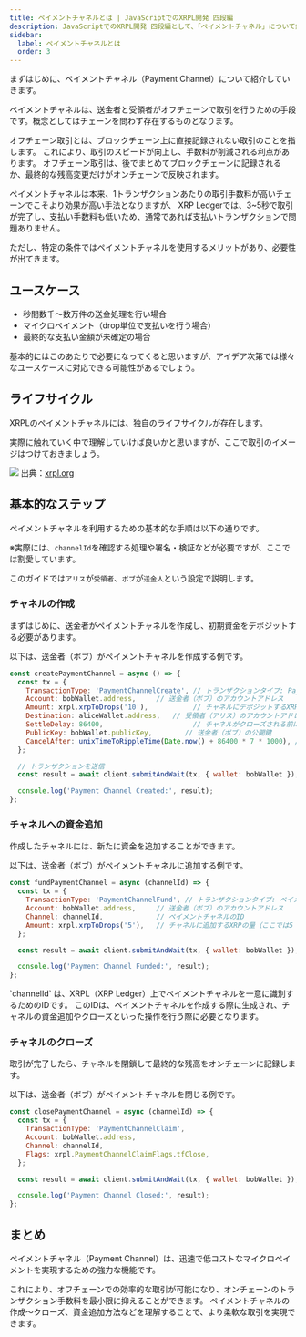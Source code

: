 ```yaml
---
title: ペイメントチャネルとは | JavaScriptでのXRPL開発 四段編
description: JavaScriptでのXRPL開発 四段編として、「ペイメントチャネル」について解説しているページです。
sidebar:
  label: ペイメントチャネルとは
  order: 3
---
```



まずはじめに、ペイメントチャネル（Payment Channel）について紹介していきます。

ペイメントチャネルは、送金者と受領者がオフチェーンで取引を行うための手段です。概念としてはチェーンを問わず存在するものとなります。

<Aside title="オフチェーン取引">
オフチェーン取引とは、ブロックチェーン上に直接記録されない取引のことを指します。
これにより、取引のスピードが向上し、手数料が削減される利点があります。
オフチェーン取引は、後でまとめてブロックチェーンに記録されるか、最終的な残高変更だけがオンチェーンで反映されます。
</Aside>

ペイメントチャネルは本来、1トランザクションあたりの取引手数料が高いチェーンでこそより効果が高い手法となりますが、
XRP Ledgerでは、3~5秒で取引が完了し、支払い手数料も低いため、通常であれば支払いトランザクションで問題ありません。

ただし、特定の条件ではペイメントチャネルを使用するメリットがあり、必要性が出てきます。

## ユースケース

- 秒間数千〜数万件の送金処理を行い場合
- マイクロペイメント（drop単位で支払いを行う場合）
- 最終的な支払い金額が未確定の場合

基本的にはこのあたりで必要になってくると思いますが、アイデア次第では様々なユースケースに対応できる可能性があるでしょう。

## ライフサイクル

XRPLのペイメントチャネルには、独自のライフサイクルが存在します。

実際に触れていく中で理解していけば良いかと思いますが、ここで取引のイメージはつけておきましょう。

![](https://xrpl.org/assets/paychan-flow.ja.d25010cb77342f8fecb9ef2f109fc3354a10702b933dcb7d625d6c45fad1c25e.ac57e6ef.svg)
出典：[xrpl.org](https://xrpl.org/ja/docs/concepts/payment-types/payment-channels/)

## 基本的なステップ

ペイメントチャネルを利用するための基本的な手順は以下の通りです。

※実際には、`channelId`を確認する処理や署名・検証などが必要ですが、ここでは割愛しています。

このガイドでは`アリス`が`受領者`、`ボブ`が`送金人`という設定で説明します。

### チャネルの作成

まずはじめに、送金者がペイメントチャネルを作成し、初期資金をデポジットする必要があります。

以下は、送金者（ボブ）がペイメントチャネルを作成する例です。

```javascript
const createPaymentChannel = async () => {
  const tx = {
    TransactionType: 'PaymentChannelCreate', // トランザクションタイプ: PaymentChannelCreate
    Account: bobWallet.address,     // 送金者（ボブ）のアカウントアドレス
    Amount: xrpl.xrpToDrops('10'),           // チャネルにデポジットするXRPの量（ここでは10XRP）
    Destination: aliceWallet.address,   // 受領者（アリス）のアカウントアドレス
    SettleDelay: 86400,                      // チャネルがクローズされる前に待機する秒数（ここでは1日）
    PublicKey: bobWallet.publicKey,        // 送金者（ボブ）の公開鍵
    CancelAfter: unixTimeToRippleTime(Date.now() + 86400 * 7 * 1000), // チャネルがキャンセルされるまでの秒数（ここでは1週間）
  };

  // トランザクションを送信
  const result = await client.submitAndWait(tx, { wallet: bobWallet });

  console.log('Payment Channel Created:', result);
};
```

### チャネルへの資金追加

作成したチャネルには、新たに資金を追加することができます。

以下は、送金者（ボブ）がペイメントチャネルに追加する例です。

```javascript
const fundPaymentChannel = async (channelId) => {
  const tx = {
    TransactionType: 'PaymentChannelFund', // トランザクションタイプ: ペイメントチャネルの資金追加
    Account: bobWallet.address,     // 送金者（ボブ）のアカウントアドレス
    Channel: channelId,             // ペイメントチャネルのID
    Amount: xrpl.xrpToDrops('5'),   // チャネルに追加するXRPの量（ここでは5 XRP）
  };

  const result = await client.submitAndWait(tx, { wallet: bobWallet });

  console.log('Payment Channel Funded:', result);
};
```

<Aside>
`channelId` は、XRPL（XRP Ledger）上でペイメントチャネルを一意に識別するためのIDです。
このIDは、ペイメントチャネルを作成する際に生成され、チャネルの資金追加やクローズといった操作を行う際に必要となります。
</Aside>

### チャネルのクローズ

取引が完了したら、チャネルを閉鎖して最終的な残高をオンチェーンに記録します。

以下は、送金者（ボブ）がペイメントチャネルを閉じる例です。

```javascript
const closePaymentChannel = async (channelId) => {
  const tx = {
    TransactionType: 'PaymentChannelClaim',
    Account: bobWallet.address,
    Channel: channelId,
    Flags: xrpl.PaymentChannelClaimFlags.tfClose,
  };

  const result = await client.submitAndWait(tx, { wallet: bobWallet });

  console.log('Payment Channel Closed:', result);
};
```

## まとめ

ペイメントチャネル（Payment Channel）は、迅速で低コストなマイクロペイメントを実現するための強力な機能です。

これにより、オフチェーンでの効率的な取引が可能になり、オンチェーンのトランザクション手数料を最小限に抑えることができます。
ペイメントチャネルの作成〜クローズ、資金追加方法などを理解することで、より柔軟な取引を実現できます。